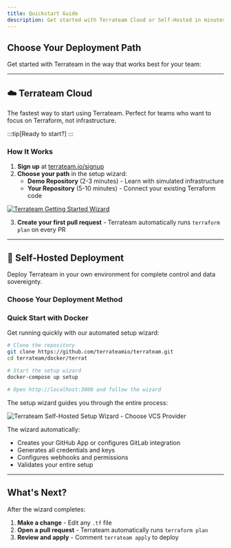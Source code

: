 ```yaml
---
title: Quickstart Guide
description: Get started with Terrateam Cloud or Self-Hosted in minutes.
---
```


## Choose Your Deployment Path

Get started with Terrateam in the way that works best for your team:

<CardGrid>
  <LinkCard 
    title="☁️ Terrateam Cloud" 
    description="Fastest setup • 2 minutes • Fully managed service • Free tier available"
    href="https://terrateam.io/signup"
    target="_blank"
  />
  
  <LinkCard 
    title="🏢 Self-Hosted" 
    description="Full control • 10-30 minutes • Your infrastructure • Complete data sovereignty"
    href="#-self-hosted-deployment"
  />
</CardGrid>

---

## ☁️ Terrateam Cloud

The fastest way to start using Terrateam. Perfect for teams who want to focus on Terraform, not infrastructure.

:::tip[Ready to start?]
<LinkCard
  title="Sign up for Terrateam Cloud"
  description="Launch the setup wizard and get running in 2 minutes"
  href="https://terrateam.io/signup"
  target="_blank"
/>
:::

### How It Works

1. **Sign up** at [terrateam.io/signup](https://terrateam.io/signup)
2. **Choose your path** in the setup wizard:
   - **Demo Repository** (2-3 minutes) - Learn with simulated infrastructure
   - **Your Repository** (5-10 minutes) - Connect your existing Terraform code

[![Terrateam Getting Started Wizard](../../../assets/getting-started-wizard.png)](https://terrateam.io/signup)

3. **Create your first pull request** - Terrateam automatically runs `terraform plan` on every PR

---

## 🏢 Self-Hosted Deployment

Deploy Terrateam in your own environment for complete control and data sovereignty.

### Choose Your Deployment Method

<CardGrid stacked>
  <LinkCard
    title="🐳 Docker Compose"
    description="Quick setup with automated wizard • Perfect for development and small teams • 10-15 minutes"
    href="/self-hosted/docker-compose"
  />
  <LinkCard
    title="☸️ Kubernetes / Helm"
    description="Production-ready with high availability • Ideal for enterprise deployments • 20-30 minutes"
    href="/self-hosted/kubernetes"
  />
</CardGrid>

### Quick Start with Docker

Get running quickly with our automated setup wizard:

```sh
# Clone the repository
git clone https://github.com/terrateamio/terrateam.git
cd terrateam/docker/terrat

# Start the setup wizard
docker-compose up setup

# Open http://localhost:3000 and follow the wizard
```

The setup wizard guides you through the entire process:

![Terrateam Self-Hosted Setup Wizard - Choose VCS Provider](../../../assets/terrateam-setup.png)

The wizard automatically:
- Creates your GitHub App or configures GitLab integration
- Generates all credentials and keys
- Configures webhooks and permissions
- Validates your entire setup

---

## What's Next?

After the wizard completes:

1. **Make a change** - Edit any `.tf` file
2. **Open a pull request** - Terrateam automatically runs `terraform plan`
3. **Review and apply** - Comment `terrateam apply` to deploy
